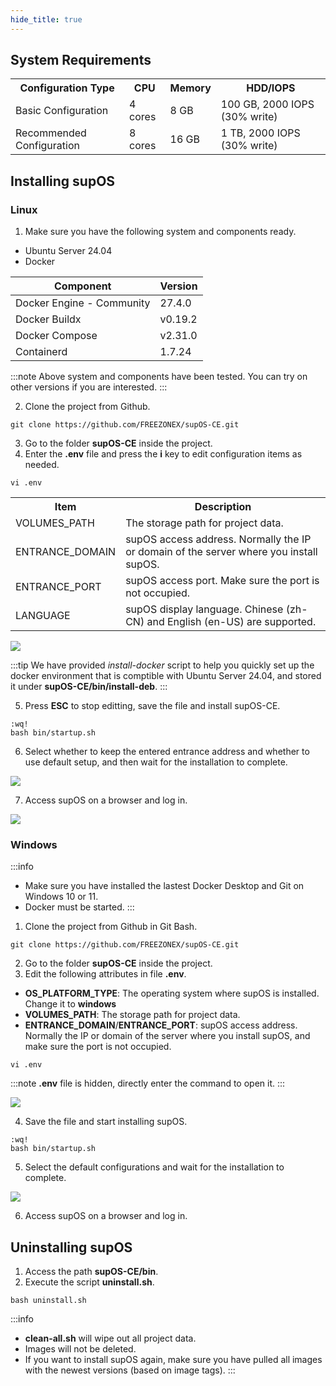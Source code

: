 ```yaml
---
hide_title: true
---
```


## System Requirements

<table>
  <tr>
    <th>Configuration Type</th>
    <th>CPU</th>
    <th>Memory</th>
    <th>HDD/IOPS</th>
  </tr>
  <tr>
    <td>Basic Configuration</td>
    <td>4 cores</td>
    <td>8 GB</td>
    <td>100 GB, 2000 IOPS (30% write)</td>
  </tr>
  <tr>
    <td>Recommended Configuration</td>
    <td>8 cores</td>
    <td>16 GB</td>
    <td>1 TB, 2000 IOPS (30% write)</td>
  </tr>
</table>

## Installing supOS
### Linux
1. Make sure you have the following system and components ready.
- Ubuntu Server 24.04
- Docker

<table>
<thead>
<tr>
<th>Component</th>
<th>Version</th>
</tr>
</thead>
<tbody>
<tr>
<td>Docker Engine - Community</td>
<td>27.4.0</td>
</tr>
<tr>
<td>Docker Buildx</td>
<td>v0.19.2</td>
</tr>
<tr>
<td>Docker Compose</td>
<td>v2.31.0</td>
</tr>
<tr>
<td>Containerd</td>
<td>1.7.24</td>
</tr>
</tbody>
</table>

:::note
Above system and components have been tested. You can try on other versions if you are interested.
:::

2. Clone the project from Github.
```
git clone https://github.com/FREEZONEX/supOS-CE.git
```

3. Go to the folder **supOS-CE** inside the project.
4. Enter the **.env** file and press the **i** key to edit configuration items as needed.
```
vi .env
```
<table>
  <tr>
    <th>Item</th>
    <th>Description</th>
  </tr>
  <tr>
    <td>VOLUMES_PATH</td>
    <td>The storage path for project data.</td>
  </tr>
  <tr>
    <td>ENTRANCE_DOMAIN</td>
    <td>supOS access address. Normally the IP or domain of the server where you install supOS.</td>
  </tr>
  <tr>
    <td>ENTRANCE_PORT</td>
    <td>supOS access port. Make sure the port is not occupied.</td>
  </tr>
  <tr>
    <td>LANGUAGE</td>
    <td>supOS display language. Chinese (zh-CN) and English (en-US) are supported.</td>
  </tr>
</table>

<img width={550} src="http://communityimage2.oss-cn-hangzhou.aliyuncs.com/53.png" />

:::tip
We have provided *install-docker* script to help you quickly set up the docker environment that is comptible with Ubuntu Server 24.04, and stored it under **supOS-CE/bin/install-deb**.
:::

5. Press **ESC** to stop editting, save the file and install supOS-CE.
```
:wq!
bash bin/startup.sh
```
6. Select whether to keep the entered entrance address and whether to use default setup, and then wait for the installation to complete.

<img width={550} src="http://communityimage2.oss-cn-hangzhou.aliyuncs.com/54.png" />

7. Access supOS on a browser and log in.

<img width={550} src="http://communityimage2.oss-cn-hangzhou.aliyuncs.com/55.png" />

### Windows

:::info
- Make sure you have installed the lastest Docker Desktop and Git on Windows 10 or 11.
- Docker must be started.
:::

1. Clone the project from Github in Git Bash.
```
git clone https://github.com/FREEZONEX/supOS-CE.git
```
2. Go to the folder **supOS-CE** inside the project.
3. Edit the following attributes in file **.env**.
- **OS_PLATFORM_TYPE**: The operating system where supOS is installed. Change it to **windows**
- **VOLUMES_PATH**: The storage path for project data.
- **ENTRANCE_DOMAIN**/**ENTRANCE_PORT**: supOS access address. Normally the IP or domain of the server where you install supOS, and make sure the port is not occupied.

```
vi .env
```
:::note
**.env** file is hidden, directly enter the command to open it.
:::

<img width={550} src="http://communityimage2.oss-cn-hangzhou.aliyuncs.com/56.png" />

4. Save the file and start installing supOS.
```
:wq!
bash bin/startup.sh
```
5. Select the default configurations and wait for the installation to complete.

<img width={550} src="http://communityimage2.oss-cn-hangzhou.aliyuncs.com/57.png" />

6. Access supOS on a browser and log in.

## Uninstalling supOS
1. Access the path **supOS-CE/bin**.
2. Execute the script **uninstall.sh**.
```
bash uninstall.sh
```
:::info
- **clean-all.sh** will wipe out all project data.
- Images will not be deleted.
- If you want to install supOS again, make sure you have pulled all images with the newest versions (based on image tags).
:::
